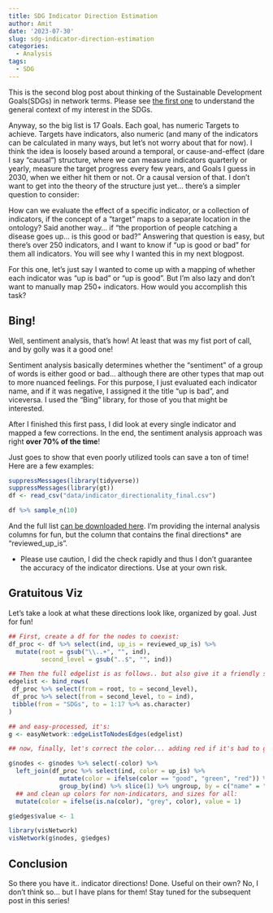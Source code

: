 ```yaml
---
title: SDG Indicator Direction Estimation
author: Amit
date: '2023-07-30'
slug: sdg-indicator-direction-estimation
categories:
  - Analysis
tags:
  - SDG
---
```


This is the second blog post about thinking of the Sustainable Development Goals(SDGs) in network terms. Please see [the first one](https://www.amitkohli.com/2022/07/20/how-are-sdg-indicators-interconnected/) to understand the general context of my interest in the SDGs.

Anyway, so the big list is 17 Goals. Each goal, has numeric Targets to achieve. Targets have indicators, also numeric (and many of the indicators can be calculated in many ways, but let's not worry about that for now). I think the idea is loosely based around a temporal, or cause-and-effect (dare I say "causal") structure, where we can measure indicators quarterly or yearly, measure the target progress every few years, and Goals I guess in 2030, when we either hit them or not. Or a causal version of that. I don't want to get into the theory of the structure just yet... there's a simpler question to consider:

How can we evaluate the effect of a specific indicator, or a collection of indicators, if the concept of a "target" maps to a separate location in the ontology? Said another way... if "the proportion of people catching a disease goes up... is this good or bad?" Answering that question is easy, but there's over 250 indicators, and I want to know if "up is good or bad" for them all indicators. You will see why I wanted this in my next blogpost.

For this one, let's just say I wanted to come up with a mapping of whether each indicator was "up is bad" or "up is good". But I'm also lazy and don't want to manually map 250+ indicators. How would you accomplish this task?

## Bing!

Well, sentiment analysis, that's how! At least that was my fist port of call, and by golly was it a good one! 

Sentiment analysis basically determines whether the "sentiment" of a group of words is either good or bad... although there are other types that map out to more nuanced feelings. For this purpose, I just evaluated each indicator name, and if it was negative, I assigned it the title "up is bad", and viceversa. I used the "Bing" library, for those of you that might be interested.

After I finished this first pass, I did look at every single indicator and mapped a few corrections. In the end, the sentiment analysis approach was right **over 70% of the time**!

Just goes to show that even poorly utilized tools can save a ton of time! Here are a few examples:

```r
suppressMessages(library(tidyverse))
suppressMessages(library(gt))
df <- read_csv("data/indicator_directionality_final.csv")

df %>% sample_n(10)

```

And the full list [can be downloaded here](data/indicator_directionality_final.csv). I'm providing the internal analysis columns for fun, but the column that contains the final directions* are "reviewed_up_is". 

* Please use caution, I did the check rapidly and thus I don't guarantee the accuracy of the indicator directions. Use at your own risk.


## Gratuitous Viz

Let's take a look at what these directions look like, organized by goal. Just for fun!


```r
## First, create a df for the nodes to coexist:
df_proc <- df %>% select(ind, up_is = reviewed_up_is) %>% 
  mutate(root = gsub("\\..+", "", ind),
         second_level = gsub("..$", "", ind))

## Then the full edgelist is as follows.. but also give it a friendly start so they aren't all individual
edgelist <- bind_rows(
 df_proc %>% select(from = root, to = second_level),
 df_proc %>% select(from = second_level, to = ind),
 tibble(from = "SDGs", to = 1:17 %>% as.character)
)

## and easy-processed, it's:
g <- easyNetwork::edgeListToNodesEdges(edgelist)

## now, finally, let's correct the color... adding red if it's bad to go up, and green if it's good. In several cases, indicators have multiple directions due to different series. Since it doesn't REEEALLY matter, this is just visual candy, just select the first indicator row for each (but do use the full csv file for anything actually important).

g$nodes <- g$nodes %>% select(-color) %>% 
  left_join(df_proc %>% select(ind, color = up_is) %>% 
              mutate(color = ifelse(color == "good", "green", "red")) %>% 
              group_by(ind) %>% slice(1) %>% ungroup, by = c("name" = "ind")) %>% 
  ## and clean up colors for non-indicators, and sizes for all:
  mutate(color = ifelse(is.na(color), "grey", color), value = 1)

g$edges$value <- 1

library(visNetwork)
visNetwork(g$nodes, g$edges)

```

## Conclusion

So there you have it.. indicator directions! Done. Useful on their own? No, I don't think so... but I have plans for them! Stay tuned for the subsequent post in this series!